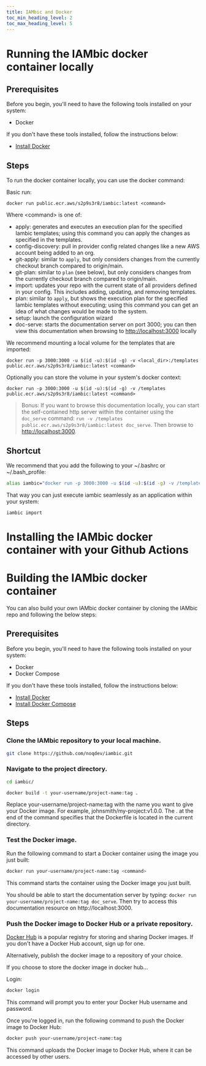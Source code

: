 ```yaml
---
title: IAMbic and Docker
toc_min_heading_level: 2
toc_max_heading_level: 5
---
```


# Running the IAMbic docker container locally

## Prerequisites

Before you begin, you'll need to have the following tools installed on your system:

* Docker

If you don't have these tools installed, follow the instructions below:

* [Install Docker](https://docs.docker.com/get-docker/)

## Steps

To run the docker container locally, you can use the docker command:

Basic run:

    docker run public.ecr.aws/s2p9s3r8/iambic:latest <command>

Where <command\> is one of:
* apply: generates and executes an execution plan for the specified Iambic templates; using this command you can apply the changes as specified in the templates.
* config-discovery: pull in provider config related changes like a new AWS account being added to an org.
* git-apply: similar to `apply`, but only considers changes from the currently checkout branch compared to origin/main.
* git-plan: similar to `plan` (see below), but only considers changes from the currently checkout branch compared to origin/main.
* import: updates your repo with the current state of all providers defined in your config. This includes adding, updating, and removing templates.
* plan: similar to `apply`, but shows the execution plan for the specified Iambic templates without executing; using this command you can get an idea of what changes would be made to the system.
* setup: launch the configuration wizard
* doc-serve: starts the documentation server on port 3000; you can then view this documentation when browsing to [http://localhost:3000](http://localhost:3000) locally

We recommend mounting a local volume for the templates that are imported:

    docker run -p 3000:3000 -u $(id -u):$(id -g) -v <local_dir>:/templates public.ecr.aws/s2p9s3r8/iambic:latest <command>

Optionally you can store the volume in your system's docker context:

    docker run -p 3000:3000 -u $(id -u):$(id -g) -v /templates public.ecr.aws/s2p9s3r8/iambic:latest <command>

> Bonus:
> If you want to browse this documentation locally, you can start the self-contained http server within the container using the `doc_serve` command: `run -v /templates public.ecr.aws/s2p9s3r8/iambic:latest doc_serve`. Then browse to [http://localhost:3000](http://localhost:3000).
>

## Shortcut

We recommend that you add the following to your ~/.bashrc or ~/.bash_profile:

```bash
alias iambic="docker run -p 3000:3000 -u $(id -u):$(id -g) -v /templates public.ecr.aws/s2p9s3r8/iambic:latest"
```

That way you can just execute iambic seamlessly as an application within your system:

    iambic import

# Installing the IAMbic docker container with your Github Actions

# Building the IAMbic docker container

You can also build your own IAMbic docker container by cloning the IAMbic repo and following the below steps:

## Prerequisites
Before you begin, you'll need to have the following tools installed on your system:

* Docker
* Docker Compose

If you don't have these tools installed, follow the instructions below:

* [Install Docker](https://docs.docker.com/get-docker/)
* [Install Docker Compose](https://docs.docker.com/compose/install/)

## Steps

### Clone the IAMbic repository to your local machine.

```bash
git clone https://github.com/noqdev/iambic.git
```

### Navigate to the project directory.

```bash
cd iambic/
```

```bash
docker build -t your-username/project-name:tag .
```

Replace your-username/project-name:tag with the name you want to give your Docker image. For example, johnsmith/my-project:v1.0.0. The . at the end of the command specifies that the Dockerfile is located in the current directory.

### Test the Docker image.

Run the following command to start a Docker container using the image you just built:

```bash
docker run your-username/project-name:tag <command>
```

This command starts the container using the Docker image you just built.

You should be able to start the documentation server by typing: `docker run your-username/project-name:tag doc_serve`. Then try to access this documentation resource on http://localhost:3000.

### Push the Docker image to Docker Hub or a private repository.

[Docker Hub](https://hub.docker.com/) is a popular registry for storing and sharing Docker images. If you don't have a Docker Hub account, sign up for one.

Alternatively, publish the docker image to a repository of your choice.

If you choose to store the docker image in docker hub...

Login:

```bash
docker login
```

This command will prompt you to enter your Docker Hub username and password.

Once you're logged in, run the following command to push the Docker image to Docker Hub:

```bash
docker push your-username/project-name:tag
```

This command uploads the Docker image to Docker Hub, where it can be accessed by other users.
